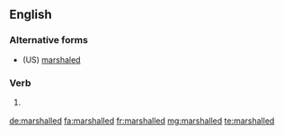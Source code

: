 ==English==

===Alternative forms===
* (US) [[marshaled]]

===Verb===
{{head|en}}

# {{context|British|lang=en}} {{en-past of|marshal}}

[[de:marshalled]]
[[fa:marshalled]]
[[fr:marshalled]]
[[mg:marshalled]]
[[te:marshalled]]